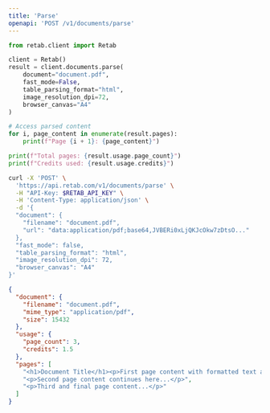 ```yaml
---
title: 'Parse'
openapi: 'POST /v1/documents/parse'
---
```


<RequestExample>

```python python
from retab.client import Retab

client = Retab()
result = client.documents.parse(
    document="document.pdf",
    fast_mode=False,
    table_parsing_format="html",
    image_resolution_dpi=72,
    browser_canvas="A4"
)

# Access parsed content
for i, page_content in enumerate(result.pages):
    print(f"Page {i + 1}: {page_content}")

print(f"Total pages: {result.usage.page_count}")
print(f"Credits used: {result.usage.credits}")
```

```bash curl
curl -X 'POST' \
  'https://api.retab.com/v1/documents/parse' \
  -H "API-Key: $RETAB_API_KEY" \
  -H 'Content-Type: application/json' \
  -d '{
  "document": {
    "filename": "document.pdf",
    "url": "data:application/pdf;base64,JVBERi0xLjQKJcOkw7zDtsO..."
  },
  "fast_mode": false,
  "table_parsing_format": "html",
  "image_resolution_dpi": 72,
  "browser_canvas": "A4"
}'
```

</RequestExample>

<ResponseExample>

```json 200
{
  "document": {
    "filename": "document.pdf",
    "mime_type": "application/pdf",
    "size": 15432
  },
  "usage": {
    "page_count": 3,
    "credits": 1.5
  },
  "pages": [
    "<h1>Document Title</h1><p>First page content with formatted text and tables...</p>",
    "<p>Second page content continues here...</p>",
    "<p>Third and final page content...</p>"
  ]
}
```

</ResponseExample>

